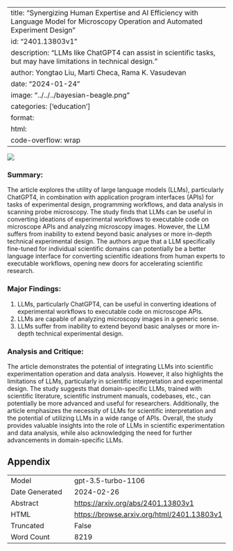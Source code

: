 
---
title: "Synergizing Human Expertise and AI Efficiency with Language Model for Microscopy Operation and Automated Experiment Design"
id: "2401.13803v1"
description: "LLMs like ChatGPT4 can assist in scientific tasks, but may have limitations in technical design."
author: Yongtao Liu, Marti Checa, Rama K. Vasudevan
date: "2024-01-24"
image: "../../../bayesian-beagle.png"
categories: ['education']
format:
  html:
    code-overflow: wrap
---

![](../../../bayesian-beagle.png)

### **Summary:**
The article explores the utility of large language models (LLMs), particularly ChatGPT4, in combination with application program interfaces (APIs) for tasks of experimental design, programming workflows, and data analysis in scanning probe microscopy. The study finds that LLMs can be useful in converting ideations of experimental workflows to executable code on microscope APIs and analyzing microscopy images. However, the LLM suffers from inability to extend beyond basic analyses or more in-depth technical experimental design. The authors argue that a LLM specifically fine-tuned for individual scientific domains can potentially be a better language interface for converting scientific ideations from human experts to executable workflows, opening new doors for accelerating scientific research.

### Major Findings:
1. LLMs, particularly ChatGPT4, can be useful in converting ideations of experimental workflows to executable code on microscope APIs.
2. LLMs are capable of analyzing microscopy images in a generic sense.
3. LLMs suffer from inability to extend beyond basic analyses or more in-depth technical experimental design.

### Analysis and Critique:
The article demonstrates the potential of integrating LLMs into scientific experimentation operation and data analysis. However, it also highlights the limitations of LLMs, particularly in scientific interpretation and experimental design. The study suggests that domain-specific LLMs, trained with scientific literature, scientific instrument manuals, codebases, etc., can potentially be more advanced and useful for researchers. Additionally, the article emphasizes the necessity of LLMs for scientific interpretation and the potential of utilizing LLMs in a wide range of APIs. Overall, the study provides valuable insights into the role of LLMs in scientific experimentation and data analysis, while also acknowledging the need for further advancements in domain-specific LLMs.

## Appendix

|          |          |
|----------|----------|
| Model     | gpt-3.5-turbo-1106       |
| Date Generated     | 2024-02-26       |
| Abstract | [https://arxiv.org/abs/2401.13803v1](https://arxiv.org/abs/2401.13803v1)        |
| HTML     | [https://browse.arxiv.org/html/2401.13803v1](https://browse.arxiv.org/html/2401.13803v1)       |
| Truncated       | False       |
| Word Count       | 8219       |